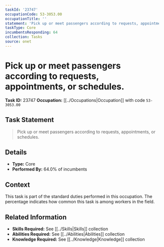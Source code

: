 ```yaml
---
taskId: '23747'
occupationCode: 53-3053.00
occupationTitle: ''
statement: 'Pick up or meet passengers according to requests, appointments, or schedules.'
taskType: Core
incumbentsResponding: 64
collection: Tasks
source: onet
---
```

# Pick up or meet passengers according to requests, appointments, or schedules.

**Task ID:** 23747
**Occupation:** [[../Occupations|Occupation]] with code `53-3053.00`

## Task Statement

> Pick up or meet passengers according to requests, appointments, or schedules.

## Details

- **Type:** Core
- **Performed By:** 64.0% of incumbents

## Context

This task is part of the standard duties performed in this occupation. The percentage indicates how common this task is among workers in the field.

## Related Information

- **Skills Required:** See [[../Skills|Skills]] collection
- **Abilities Required:** See [[../Abilities|Abilities]] collection
- **Knowledge Required:** See [[../Knowledge|Knowledge]] collection
